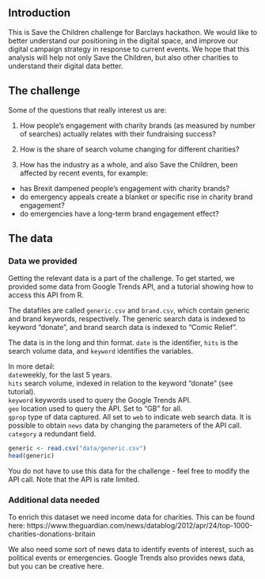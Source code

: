## Introduction

This is Save the Children challenge for Barclays hackathon.
We would like to better understand our positioning in the digital space, and improve our digital campaign strategy in response to current events. We hope that this analysis will help not only Save the Children, but also other charities to understand their digital data better.

## The challenge

Some of the questions that really interest us are:

1. How people's engagement with charity brands (as measured by number of searches) actually relates with their fundraising success?

2. How is the share of search volume changing for different charities?

3. How has the industry as a whole, and also Save the Children, been affected by recent events, for example:
- has Brexit dampened people's engagement with charity brands?
- do emergency appeals create a blanket or specific rise in charity brand engagement?
- do emergencies have a long-term brand engagement effect?

## The data

### Data we provided

Getting the relevant data is a part of the challenge. To get started, we provided some data from  Google Trends API, and a tutorial showing how to access this API from R.

The datafiles are called `generic.csv` and `brand.csv`, which contain generic and brand keywords, respectively. The generic search data is indexed to keyword "donate", and brand search data is indexed to "Comic Relief".

The data is in the long and thin format. `date` is the identifier, `hits` is the search volume data, and `keyword` identifies the variables.
  
In more detail:  
`date`weekly, for the last 5 years.  
`hits` search volume, indexed in relation to the keyword "donate" (see tutorial).  
`keyword` keywords used to query the Google Trends API.   
`geo` location used to query the API. Set to "GB" for all.  
`gprop` type of data captured. All set to `web` to indicate web search data. It is possible to obtain `news` data by changing the parameters of the API call.  
`category` a redundant field.   

```r
generic <- read.csv("data/generic.csv")
head(generic)
```

You do not have to use this data for the challenge - feel free to modify the API call. Note that the API is rate limited.

### Additional data needed

To enrich this dataset we need income data for charities. This can be found here:
https://www.theguardian.com/news/datablog/2012/apr/24/top-1000-charities-donations-britain

We also need some sort of news data to identify events of interest, such as political events or emergencies. Google Trends also provides news data, but you can be creative here.




